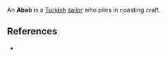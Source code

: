 {{Move to Wiktionary}}
An '''Abab''' is a [[Turkey|Turkish]] [[sailor]] who plies in coasting craft.

==References==

* {{Book reference|Author=Smyth, Admiral William Henry|Year=1867|Title=The Sailor's Word-Book|Publisher= Blackie and Son|ID=ISBN 1-897030-05-3}}